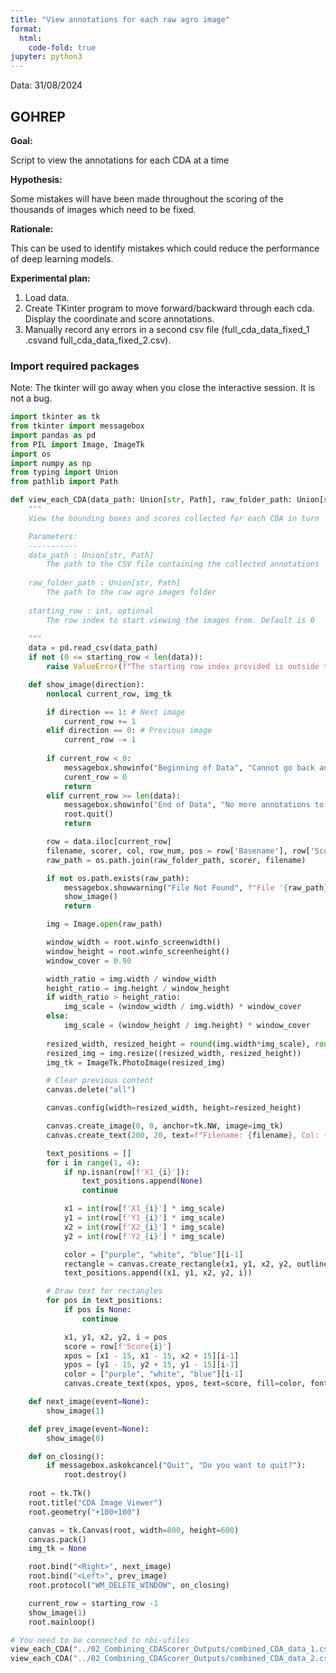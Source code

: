 ```yaml
---
title: "View annotations for each raw agro image"
format:
  html:
    code-fold: true
jupyter: python3
---
```


Data: 31/08/2024

## GOHREP
**Goal:**

Script to view the annotations for each CDA at a time

**Hypothesis:**

Some mistakes will have been made throughout the scoring of the thousands of images which need to be fixed.

**Rationale:**

This can be used to identify mistakes which could reduce the performance of deep learning models.

**Experimental plan:**

1. Load data.
2. Create TKinter program to move forward/backward through each cda. Display the coordinate and score annotations.
3. Manually record any errors in a second csv file (full_cda_data_fixed_1 .csvand full_cda_data_fixed_2.csv).

### Import required packages
Note: The tkinter will go away when you close the interactive session. It is not a bug.
```python
import tkinter as tk
from tkinter import messagebox
import pandas as pd
from PIL import Image, ImageTk
import os
import numpy as np
from typing import Union
from pathlib import Path
```

```python
def view_each_CDA(data_path: Union[str, Path], raw_folder_path: Union[str, Path], starting_row: int = 0) -> None:
    """
    View the bounding boxes and scores collected for each CDA in turn

    Parameters:
    -----------
    data_path : Union[str, Path]
        The path to the CSV file containing the collected annotations
    
    raw_folder_path : Union[str, Path]
        The path to the raw agro images folder
    
    starting_row : int, optional
        The row index to start viewing the images from. Default is 0
    
    """
    data = pd.read_csv(data_path)
    if not (0 <= starting_row < len(data)):
        raise ValueError(f"The starting row index provided is outside the bounds of the CSV, which has length {len(data)}.")

    def show_image(direction):
        nonlocal current_row, img_tk

        if direction == 1: # Next image
            current_row += 1
        elif direction == 0: # Previous image
            current_row -= 1
        
        if current_row < 0:
            messagebox.showinfo("Beginning of Data", "Cannot go back any further.")
            curent_row = 0
            return
        elif current_row >= len(data):
            messagebox.showinfo("End of Data", "No more annotations to display.")
            root.quit()
            return

        row = data.iloc[current_row]
        filename, scorer, col, row_num, pos = row['Basename'], row['Scorer1'], row['Col'], row['Row'], row['Pos']
        raw_path = os.path.join(raw_folder_path, scorer, filename)

        if not os.path.exists(raw_path):
            messagebox.showwarning("File Not Found", f"File '{raw_path}' not found.")
            show_image()
            return

        img = Image.open(raw_path)

        window_width = root.winfo_screenwidth()
        window_height = root.winfo_screenheight()
        window_cover = 0.90

        width_ratio = img.width / window_width
        height_ratio = img.height / window_height
        if width_ratio > height_ratio:
            img_scale = (window_width / img.width) * window_cover
        else:
            img_scale = (window_height / img.height) * window_cover
        
        resized_width, resized_height = round(img.width*img_scale), round(img.height*img_scale)
        resized_img = img.resize((resized_width, resized_height))
        img_tk = ImageTk.PhotoImage(resized_img)

        # Clear previous content
        canvas.delete("all")

        canvas.config(width=resized_width, height=resized_height)

        canvas.create_image(0, 0, anchor=tk.NW, image=img_tk)
        canvas.create_text(200, 20, text=f"Filename: {filename}, Col: {col}, Row: {row_num}, Pos: {pos}", fill="red", font=('Helvetica', '30', 'bold'))

        text_positions = []
        for i in range(1, 4):
            if np.isnan(row[f'X1_{i}']):
                text_positions.append(None)
                continue

            x1 = int(row[f'X1_{i}'] * img_scale)
            y1 = int(row[f'Y1_{i}'] * img_scale)
            x2 = int(row[f'X2_{i}'] * img_scale)
            y2 = int(row[f'Y2_{i}'] * img_scale)

            color = ["purple", "white", "blue"][i-1]
            rectangle = canvas.create_rectangle(x1, y1, x2, y2, outline=color, tags=f"rectangle_{i}", width=3)
            text_positions.append((x1, y1, x2, y2, i))

        # Draw text for rectangles
        for pos in text_positions:
            if pos is None:
                continue

            x1, y1, x2, y2, i = pos
            score = row[f'Score{i}']
            xpos = [x1 - 15, x1 - 15, x2 + 15][i-1]
            ypos = [y1 - 15, y2 + 15, y1 - 15][i-1]
            color = ["purple", "white", "blue"][i-1]
            canvas.create_text(xpos, ypos, text=score, fill=color, font=('Helvetica', '30', 'bold'))

    def next_image(event=None):
        show_image(1)

    def prev_image(event=None):
        show_image(0)

    def on_closing():
        if messagebox.askokcancel("Quit", "Do you want to quit?"):
            root.destroy()
    
    root = tk.Tk()
    root.title("CDA Image Viewer")
    root.geometry("+100+100")

    canvas = tk.Canvas(root, width=800, height=600)
    canvas.pack()
    img_tk = None

    root.bind("<Right>", next_image)
    root.bind("<Left>", prev_image)
    root.protocol("WM_DELETE_WINDOW", on_closing)

    current_row = starting_row -1
    show_image(1)
    root.mainloop()

# You need to be connected to nbi-ufiles
view_each_CDA("../02_Combining_CDAScorer_Outputs/combined_CDA_data_1.csv", "/Volumes/shared/Research-Groups/Mark-Banfield/Josh_Williams/Scoring_5May", 500)
view_each_CDA("../02_Combining_CDAScorer_Outputs/combined_CDA_data_2.csv", "/Volumes/shared/Research-Groups/Mark-Banfield/Josh_Williams/Scoring_20Oct", 100)
```

